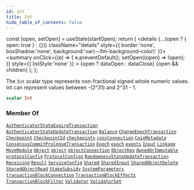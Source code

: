 ```yaml
---
id: int
title: Int
hide_table_of_contents: false
---
```









  const [open, setOpen] = useState(startOpen);
  return (
    <details {...(open ? { open: true } : {})} className="details" style={{ border:'none', boxShadow:'none', background:'var(--ifm-background-color)' }}>
      <summary
        onClick={(e) => {
          e.preventDefault();
          setOpen((open) => !open);
        }}
        style={{ listStyle:'none' }}
      >
      {open ? dataOpen : dataClose}
      </summary>
      {open && children}
    </details>
  );
};








The `Int` scalar type represents non-fractional signed whole numeric values. Int can represent values between -(2^31) and 2^31 - 1.


```graphql
scalar Int
```






### Member Of

[`AuthenticatorStateExpireTransaction`](/references/sui-api/graphql/reference/objects/authenticator-state-expire-transaction)  <Badge class="badge badge--secondary" text="object"/><Bullet />[`AuthenticatorStateUpdateTransaction`](/references/sui-api/graphql/reference/objects/authenticator-state-update-transaction)  <Badge class="badge badge--secondary" text="object"/><Bullet />[`Balance`](/references/sui-api/graphql/reference/objects/balance)  <Badge class="badge badge--secondary" text="object"/><Bullet />[`ChangeEpochTransaction`](/references/sui-api/graphql/reference/objects/change-epoch-transaction)  <Badge class="badge badge--secondary" text="object"/><Bullet />[`Checkpoint`](/references/sui-api/graphql/reference/objects/checkpoint)  <Badge class="badge badge--secondary" text="object"/><Bullet />[`CheckpointId`](/references/sui-api/graphql/reference/inputs/checkpoint-id)  <Badge class="badge badge--secondary" text="input"/><Bullet />[`checkpoints`](/references/sui-api/graphql/reference/queries/checkpoints)  <Badge class="badge badge--secondary" text="query"/><Bullet />[`coinConnection`](/references/sui-api/graphql/reference/queries/coin-connection)  <Badge class="badge badge--secondary" text="query"/><Bullet />[`CoinMetadata`](/references/sui-api/graphql/reference/objects/coin-metadata)  <Badge class="badge badge--secondary" text="object"/><Bullet />[`ConsensusCommitPrologueTransaction`](/references/sui-api/graphql/reference/objects/consensus-commit-prologue-transaction)  <Badge class="badge badge--secondary" text="object"/><Bullet />[`Epoch`](/references/sui-api/graphql/reference/objects/epoch)  <Badge class="badge badge--secondary" text="object"/><Bullet />[`epoch`](/references/sui-api/graphql/reference/queries/epoch)  <Badge class="badge badge--secondary" text="query"/><Bullet />[`events`](/references/sui-api/graphql/reference/queries/events)  <Badge class="badge badge--secondary" text="query"/><Bullet />[`Input`](/references/sui-api/graphql/reference/objects/input)  <Badge class="badge badge--secondary" text="object"/><Bullet />[`Linkage`](/references/sui-api/graphql/reference/objects/linkage)  <Badge class="badge badge--secondary" text="object"/><Bullet />[`MoveModule`](/references/sui-api/graphql/reference/objects/move-module)  <Badge class="badge badge--secondary" text="object"/><Bullet />[`Object`](/references/sui-api/graphql/reference/objects/object)  <Badge class="badge badge--secondary" text="object"/><Bullet />[`object`](/references/sui-api/graphql/reference/queries/object)  <Badge class="badge badge--secondary" text="query"/><Bullet />[`objectConnection`](/references/sui-api/graphql/reference/queries/object-connection)  <Badge class="badge badge--secondary" text="query"/><Bullet />[`ObjectKey`](/references/sui-api/graphql/reference/inputs/object-key)  <Badge class="badge badge--secondary" text="input"/><Bullet />[`OwnedOrImmutable`](/references/sui-api/graphql/reference/objects/owned-or-immutable)  <Badge class="badge badge--secondary" text="object"/><Bullet />[`protocolConfig`](/references/sui-api/graphql/reference/queries/protocol-config)  <Badge class="badge badge--secondary" text="query"/><Bullet />[`ProtocolConfigs`](/references/sui-api/graphql/reference/objects/protocol-configs)  <Badge class="badge badge--secondary" text="object"/><Bullet />[`RandomnessStateUpdateTransaction`](/references/sui-api/graphql/reference/objects/randomness-state-update-transaction)  <Badge class="badge badge--secondary" text="object"/><Bullet />[`Receiving`](/references/sui-api/graphql/reference/objects/receiving)  <Badge class="badge badge--secondary" text="object"/><Bullet />[`Result`](/references/sui-api/graphql/reference/objects/result)  <Badge class="badge badge--secondary" text="object"/><Bullet />[`ServiceConfig`](/references/sui-api/graphql/reference/objects/service-config)  <Badge class="badge badge--secondary" text="object"/><Bullet />[`Shared`](/references/sui-api/graphql/reference/objects/shared)  <Badge class="badge badge--secondary" text="object"/><Bullet />[`SharedInput`](/references/sui-api/graphql/reference/objects/shared-input)  <Badge class="badge badge--secondary" text="object"/><Bullet />[`SharedObjectDelete`](/references/sui-api/graphql/reference/objects/shared-object-delete)  <Badge class="badge badge--secondary" text="object"/><Bullet />[`SharedObjectRead`](/references/sui-api/graphql/reference/objects/shared-object-read)  <Badge class="badge badge--secondary" text="object"/><Bullet />[`StakeSubsidy`](/references/sui-api/graphql/reference/objects/stake-subsidy)  <Badge class="badge badge--secondary" text="object"/><Bullet />[`SystemParameters`](/references/sui-api/graphql/reference/objects/system-parameters)  <Badge class="badge badge--secondary" text="object"/><Bullet />[`transactionBlockConnection`](/references/sui-api/graphql/reference/queries/transaction-block-connection)  <Badge class="badge badge--secondary" text="query"/><Bullet />[`TransactionBlockEffects`](/references/sui-api/graphql/reference/objects/transaction-block-effects)  <Badge class="badge badge--secondary" text="object"/><Bullet />[`TransactionBlockFilter`](/references/sui-api/graphql/reference/inputs/transaction-block-filter)  <Badge class="badge badge--secondary" text="input"/><Bullet />[`Validator`](/references/sui-api/graphql/reference/objects/validator)  <Badge class="badge badge--secondary" text="object"/><Bullet />[`ValidatorSet`](/references/sui-api/graphql/reference/objects/validator-set)  <Badge class="badge badge--secondary" text="object"/>

